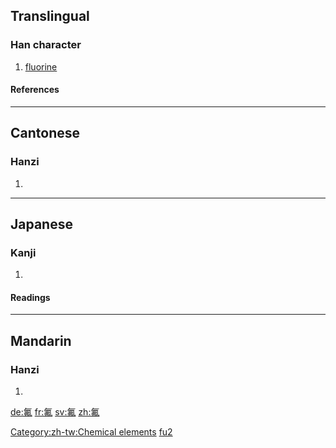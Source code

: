 ==Translingual==
===Han character===
{{Han char|rn=84|rad=气|as=05|sn=9|four=8051<sub>0</sub>|canj=人弓中中弓 (ONLLN)}}
# [[fluorine]]
====References====
{{Han ref|kx=0599.111|dkj=17058|hdz=32011.060|uh=6C1F|ud=27679|bh=AC74|bd=44148}}

----
==Cantonese==
===Hanzi===
{{yue-hanzi|jyut=fat<sup>1</sup>|y=fat<sup>1</sup>}}
# {{defn|Cantonese}}

----
==Japanese==
===Kanji===
{{ja-kanji|grade=|rs=气05}}
# {{defn|Japanese}} 
====Readings====
{{ja-readings|on=[[ふつ]] (futsu)|kun=}}

----
==Mandarin==
===Hanzi===
{{cmn-hanzi|pin=[[fú]] (fu2)|wg=fu<sup>2</sup>|y=fu<sup>2</sup>}}
# {{defn|Mandarin}}



[[Category:zh-tw:Chemical elements]]
[[Category:zh-cn:Chemical elements|fu2]]

[[de:氟]]
[[fr:氟]]
[[sv:氟]]
[[zh:氟]]
